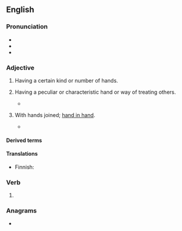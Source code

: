 ==English==

===Pronunciation===
* {{IPA|en|/ˈhændɪd/}}
* {{audio|en|en-us-handed.ogg|Audio (US)}}
* {{rhymes|en|ændɪd|s=2}}

===Adjective===
{{en-adj|-}}

# {{qualifier|in combination}} Having a certain kind or number of hands.
# {{qualifier|in combination}} Having a peculiar or characteristic hand or way of treating others.
#* {{quote-book|en|passage=As poisonous tongued as '''handed'''|author=Shakespeare|title=Cymbeline|section=III-ii|year={{circa2|1609|short=yes}}}}
# {{lb|en|obsolete}} With hands joined; [[hand in hand]].
#* {{quote-book|en|year=1667|title=Paradise Lost|section=Book IV.|author=[[w:John Milton|John Milton]]|passage=Into their inmost bower, / '''Handed''' they went.}}

====Derived terms====
{{der3|en
|backhanded
|barehanded
|bloody-handed
|both-handed
|broken-handed
|cack-handed
|car-handed
|clean-handed
|close-handed
|coarse-handed
|crabbed-handed
|cross-handed
|dead-handed
|deadly-handed
|deft-handed
|delicate-handed
|dirty-handed
|double-handed
|doughty-handed
|dry-handed
|empty-handed
|even-handed
|fair-handed
|fast-handed
|forehanded
|four-handed
|frank-handed
|free-handed
|full-handed
|gawk-handed
|gentle-handed
|glad-handed
|gouty-handed
|gripe-handed
|gripple-handed
|ham-handed
|hard-handed
|heavy-handed
|high-handed
|hook-handed
|horny-handed
|hundred-handed
|idle-handed
|iron-handed
|katy-handed
|keck-handed
|lady-handed
|large-handed
|left-handed
|level-handed
|light-handed
|lily-handed
|loose-handed
|lusty-handed
|many-handed
|Marlborough-handed
|mighty-handed
|million-handed
|mob-handed
|myriad-handed
|naked-handed
|neat-handed
|nimble-handed
|numb-handed
|off-handed
|one-handed
|open-handed
|overhanded
|partan-handed
|pink-handed
|powerful-handed
|quick-handed
|ready-handed
|red-handed
|right-handed
|room-handed
|scram-handed
|second-handed
|short-handed
|shovel-handed
|side-handed
|single-handed
|slack-handed
|sleight-handed
|spade-handed
|spare-handed
|steady-handed
|strait-handed
|strong-handed
|sure-handed
|sweet-handed
|swift-handed
|tender-handed
|thousand-handed
|three-handed
|toom-handed
|tway-handed
|two-handed
|underhanded
|up-handed
|weak-handed
|well-handed
|white-handed
|wide-handed
|worldly-handed
|yare-handed
}}

====Translations====
{{trans-see|with hands joined|hand in hand}}

{{trans-top|having a peculiar or characteristic hand}}
* Finnish: {{t|fi|kätinen}}
{{trans-mid}}
{{trans-bottom}}

===Verb===
{{head|en|verb form}}

# {{en-past of|hand}}

===Anagrams===
* {{anagrams|en|a=addehn|Hadden}}